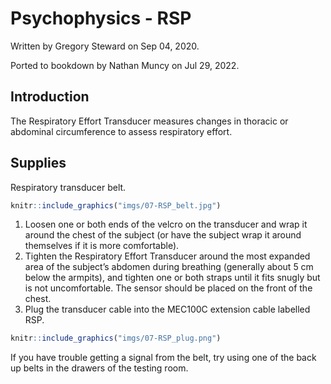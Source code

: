 # Psychophysics - RSP {#psychophys-rsp}

Written by Gregory Steward on Sep 04, 2020.

Ported to bookdown by Nathan Muncy on Jul 29, 2022.

## Introduction

The Respiratory Effort Transducer measures changes in thoracic or abdominal circumference to assess respiratory effort.

## Supplies

Respiratory transducer belt. 

```r
knitr::include_graphics("imgs/07-RSP_belt.jpg")
```

1. Loosen one or both ends of the velcro on the transducer and wrap it around the chest of the subject (or have the subject wrap it around themselves if it is more comfortable).
2. Tighten the Respiratory Effort Transducer around the most expanded area of the subject’s abdomen during breathing (generally about 5 cm below the armpits), and tighten one or both straps until it fits snugly but is not uncomfortable.  The sensor should be placed on the front of the chest. 
3. Plug the transducer cable into the MEC100C extension cable labelled RSP. 

```r
knitr::include_graphics("imgs/07-RSP_plug.png")
```

If you have trouble getting a signal from the belt, try using one of the back up belts in the drawers of the testing room. 
